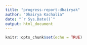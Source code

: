 ```yaml
---
title: "progress-report-dhairyak"
author: "Dhairya Kachalia"
date: "`r Sys.Date()`"
output: html_document
---
```


```r
knitr::opts_chunk$set(echo = TRUE)
```

